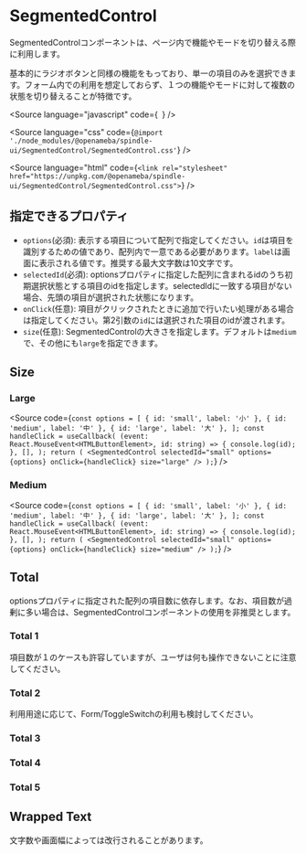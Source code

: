 
<Meta of={SegmentedControlStories} />

# SegmentedControl

SegmentedControlコンポーネントは、ページ内で機能やモードを切り替える際に利用します。

基本的にラジオボタンと同様の機能をもっており、単一の項目のみを選択できます。フォーム内での利用を想定しておらず、１つの機能やモードに対して複数の状態を切り替えることが特徴です。

<Source
  language="javascript"
  code={`
  `}
/>

<Source
  language="css"
  code={`@import './node_modules/@openameba/spindle-ui/SegmentedControl/SegmentedControl.css'`}
/>

<Source
  language="html"
  code={`<link rel="stylesheet" href="https://unpkg.com/@openameba/spindle-ui/SegmentedControl/SegmentedControl.css">`}
/>

## 指定できるプロパティ

- `options`(必須): 表示する項目について配列で指定してください。`id`は項目を識別するための値であり、配列内で一意である必要があります。`label`は画面に表示される値です。推奨する最大文字数は10文字です。
- `selectedId`(必須): optionsプロパティに指定した配列に含まれるidのうち初期選択状態とする項目のidを指定します。selectedIdに一致する項目がない場合、先頭の項目が選択された状態になります。
- `onClick`(任意): 項目がクリックされたときに追加で行いたい処理がある場合は指定してください。第2引数の`id`には選択された項目のidが渡されます。
- `size`(任意): SegmentedControlの大きさを指定します。デフォルトは`medium`で、その他にも`large`を指定できます。

## Size

### Large

<Story of={SegmentedControlStories.Large} />

<Source
  code={`
const options = [
  { id: 'small', label: '小' },
  { id: 'medium', label: '中' },
  { id: 'large', label: '大' },
];
const handleClick = useCallback(
  (event: React.MouseEvent<HTMLButtonElement>, id: string) => {
    console.log(id);
  },
  [],
);
return (
  <SegmentedControl
    selectedId="small"
    options={options}
    onClick={handleClick}
    size="large"
  />
);
`}
/>

### Medium

<Story of={SegmentedControlStories.Medium} />

<Source
  code={`
const options = [
  { id: 'small', label: '小' },
  { id: 'medium', label: '中' },
  { id: 'large', label: '大' },
];
const handleClick = useCallback(
  (event: React.MouseEvent<HTMLButtonElement>, id: string) => {
    console.log(id);
  },
  [],
);
return (
  <SegmentedControl
    selectedId="small"
    options={options}
    onClick={handleClick}
    size="medium"
  />
);
`}
/>

## Total

optionsプロパティに指定された配列の項目数に依存します。なお、項目数が過剰に多い場合は、SegmentedControlコンポーネントの使用を非推奨とします。

### Total 1

項目数が１のケースも許容していますが、ユーザは何も操作できないことに注意してください。

<Story of={SegmentedControlStories.Total1} />

### Total 2

利用用途に応じて、Form/ToggleSwitchの利用も検討してください。

<Story of={SegmentedControlStories.Total2} />

### Total 3

<Story of={SegmentedControlStories.Total3} />

### Total 4

<Story of={SegmentedControlStories.Total4} />

### Total 5

<Story of={SegmentedControlStories.Total5} />

## Wrapped Text

文字数や画面幅によっては改行されることがあります。

<Story of={SegmentedControlStories.WrappedText} />

